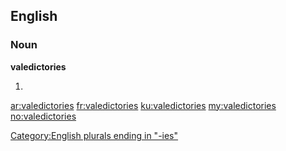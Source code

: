 ==English==

===Noun===
'''valedictories'''

# {{plural of|[[valedictory]]}}

[[Category:English plurals ending in "-ies"]]

[[ar:valedictories]]
[[fr:valedictories]]
[[ku:valedictories]]
[[my:valedictories]]
[[no:valedictories]]